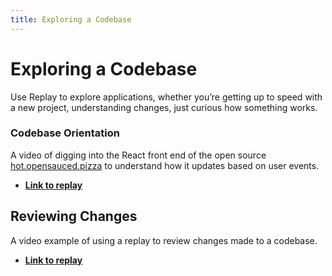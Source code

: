 ```yaml
---
title: Exploring a Codebase
---
```


# Exploring a Codebase

Use Replay to explore applications, whether you’re getting up to speed with a new project, understanding changes, just curious how something works.

### Codebase Orientation

A video of digging into the React front end of the open source [hot.opensauced.pizza](https://hot.opensauced.pizza) to understand how it updates based on user events.

- [**Link to replay**](https://app.replay.io/recording/hot-open-sauced-v1260--75c2b9fa-473d-4701-8247-e06f8620f316)

<LoomVideo src="https://www.loom.com/embed/801a76944eef4318803e768999d33a58" />

## Reviewing Changes

A video example of using a replay to review changes made to a codebase.

- **[Link to replay](https://app.replay.io/recording/got-bugs-repo-search-update--17e69812-4474-4e5e-ac4e-95d51dc5c102)**

<LoomVideo src="https://www.loom.com/embed/9ba2e4caa6c1478e88e843bd7e0528f6" />